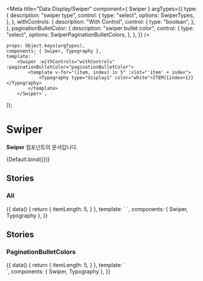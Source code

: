 
<Meta
    title="Data Display/Swiper"
    component={ Swiper }
    argTypes={{
        type: {
            description: "swiper type",
            control: {
                type: "select",
                options: SwiperTypes,
            },
        },
        withControls: {
            description: "With Control",
            control: {
                type: "boolean",
            },
        },
        paginationBulletColor: {
            description: "swiper bullet color",
            control: {
                type: "select",
                options: SwiperPaginationBulletColors,
            },
        },
    }}
/>

    props: Object.keys(argTypes),
    components: { Swiper, Typography },
    template: `
        <Swiper :withControls="withControls" :paginationBulletColor="paginationBulletColor">
            <template v-for="(item, index) in 5" :slot="'item' + index">
                <Typography type="display1" color="white">ITEM{{index+1}}</Typography>
            </template>
        </Swiper>`,
});

# Swiper

**Swiper** 컴포넌트의 문서입니다.

<Story name="Default" height="100px">
    {Default.bind({})}
</Story>

<ArgsTable story="Default" />


## Stories
### All
<Canvas>
    <Story name="All" height="100px">
        {{
            data() {
                return {
                    itemLength: 5,
                }
            },
            template: `
                    <Swiper :withControls="true" paginationBulletColor="white">
                        <template v-for="(item, index) in itemLength" :slot="'item' + index">
                            <Typography type="display1" color="white">ITEM{{index+1}}</Typography>
                        </template>
                    </Swiper>`,
            components: { Swiper, Typography },
        }}
    </Story>
</Canvas>

## Stories
### PaginationBulletColors
<Canvas>
    <Story name="PaginationBulletColors" height="100px">
        {{
            data() {
                return {
                    itemLength: 5,
                }
            },
            template: `
                <div>
                    <Swiper paginationBulletColor="white" style="margin-bottom: 10px;">
                        <template v-for="(item, index) in itemLength" :slot="'item' + index">
                            <Typography type="display1" color="white">ITEM{{index+1}}</Typography>
                        </template>
                    </Swiper>
                   <Swiper paginationBulletColor="black">
                        <template v-for="(item, index) in itemLength" :slot="'item' + index">
                            <Typography type="display1" color="white">ITEM{{index+1}}</Typography>
                        </template>
                    </Swiper>
                </div>`,
            components: { Swiper, Typography },
        }}
    </Story>
</Canvas>

